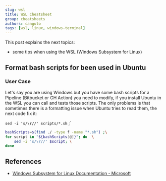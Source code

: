 ```yaml
---
slug: wsl
title: WSL Cheatsheet
group: cheatsheets
authors: cangulo
tags: [wsl, linux, windows-terminal]
---
```





This post explains the next topics:
* some tips when using the WSL (Windows Subsystem for Linux)

<!--truncate-->

## Format bash scripts for been used in Ubuntu

### User Case

Let's say you are using Windows but you have some bash scripts for a Pipeline (Bitbucket or GH Action) you need to modify, if you install Ubuntu in the WSL you can call and tests those scripts. The only problems is that sometimes there is a formatting issue when Ubuntu tries to read them, the next code fix it:

`sed -i 's/\r//' scripts/*.sh`          ;`

```bash
bashScripts=$(find ./ -type f -name "*.sh") ;\
for script in "${bashScripts[@]}"; do  \
    sed -i 's/\r//' $script; \
done
```

## References

* [Windows Subsystem for Linux Documentation - Microsoft](https://docs.microsoft.com/en-us/windows/wsl/)